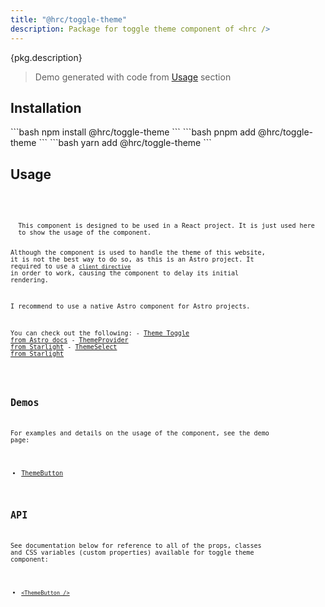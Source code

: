 ```yaml
---
title: "@hrc/toggle-theme"
description: Package for toggle theme component of <hrc />
---
```



<p>{pkg.description}</p>

<Demo>
  <ThemeButtonDemo client:only="react" />
</Demo>

> Demo generated with code from [Usage](#usage) section

## Installation

<Tabs>
  <TabItem label="npm">
    ```bash
    npm install @hrc/toggle-theme
    ```
  </TabItem>
  <TabItem label="pnpm">
    ```bash
    pnpm add @hrc/toggle-theme
    ```
  </TabItem>
  <TabItem label="yarn">
    ```bash
    yarn add @hrc/toggle-theme
    ```
  </TabItem>
</Tabs>

## Usage

<Code code={demoCode} lang="jsx" title="Demo.tsx" />
<Code code={stylesCode} lang="css" title="styles.css" />

<Aside type="caution">
  This component is designed to be used in a React project. It is just used here
  to show the usage of the component.

  Although the component is used to handle the theme of this website, it is not
  the best way to do so, as this is an Astro project. It required to use a
  [`client directive`](https://docs.astro.build/en/reference/directives-reference/)
  in order to work, causing the component to delay its initial rendering.

  I recommend to use a native Astro component for Astro projects.

  You can check out the following:
    - [Theme Toggle from Astro docs](https://docs.astro.build/en/tutorial/6-islands/2/)
    - [ThemeProvider from Starlight](https://starlight.astro.build/reference/overrides/#themeprovider)
    - [ThemeSelect from Starlight](https://starlight.astro.build/reference/overrides/#themeselect)
</Aside>

## Demos

For examples and details on the usage of the component, see the demo page:

- [ThemeButton](/hrc/components/theme-button)

## API

See documentation below for reference to all of the props, classes and CSS
variables (custom properties) available for toggle theme component:

- [`<ThemeButton />`](/hrc/api/theme-button)
